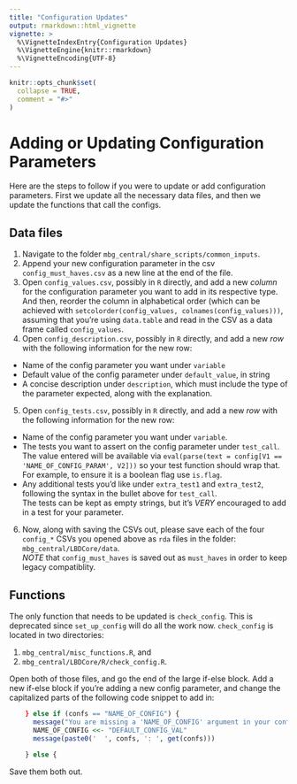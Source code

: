 ```yaml
---
title: "Configuration Updates"
output: rmarkdown::html_vignette
vignette: >
  %\VignetteIndexEntry{Configuration Updates}
  %\VignetteEngine{knitr::rmarkdown}
  %\VignetteEncoding{UTF-8}
---
```


```r
knitr::opts_chunk$set(
  collapse = TRUE,
  comment = "#>"
)
```

# Adding or Updating Configuration Parameters

Here are the steps to follow if you were to update or add configuration parameters. First we update all the necessary data files, and then we update the functions that call the configs.

## Data files

1. Navigate to the folder `mbg_central/share_scripts/common_inputs`.  
2. Append your new configuration parameter in the csv `config_must_haves.csv` as a new line at the end of the file.  
3. Open `config_values.csv`, possibly in `R` directly, and add a new *column* for the configuration parameter you want to add in its respective type. And then, reorder the column in alphabetical order (which can be achieved with `setcolorder(config_values, colnames(config_values)))`, assuming that you're using `data.table` and read in the CSV as a data frame called `config_values`.  
4. Open `config_description.csv`, possibly in `R` directly, and add a new *row* with the following information for the new row:
  - Name of the config parameter you want under `variable`  
  - Default value of the config parameter under `default_value`, in string  
  - A concise description under `description`, which must include the type of the parameter expected, along with the explanation.  
5. Open `config_tests.csv`, possibly in `R` directly, and add a new *row* with the following information for the new row:
  - Name of the config parameter you want under `variable`.  
  - The tests you want to assert on the config parameter under `test_call`. The value entered will be available via `eval(parse(text = config[V1 == 'NAME_OF_CONFIG_PARAM', V2]))` so your test function should wrap that. For example, to ensure it is a boolean flag use `is.flag`.  
  - Any additional tests you'd like under `extra_test1` and `extra_test2`, following the syntax in the bullet above for `test_call`.  
The tests can be kept as empty strings, but it's *VERY* encouraged to add in a test for your parameter.
6. Now, along with saving the CSVs out, please save each of the four `config_*` CSVs you opened above as `rda` files in the folder: `mbg_central/LBDCore/data`.  
*NOTE* that `config_must_haves` is saved out as `must_haves` in order to keep legacy compatiblity.

## Functions

The only function that needs to be updated is `check_config`. This is deprecated since `set_up_config` will do all the work now. `check_config` is located in two directories:

1. `mbg_central/misc_functions.R`, and  
2. `mbg_central/LBDCore/R/check_config.R`.

Open both of those files, and go the end of the large if-else block. Add a new if-else block if you're adding a new config parameter, and change the capitalized parts of the following code snippet to add in:
```R
    } else if (confs == "NAME_OF_CONFIG") {
      message("You are missing a 'NAME_OF_CONFIG' argument in your config. Defaulting to DEFAULT_CONFIG_VAL")
      NAME_OF_CONFIG <<- "DEFAULT_CONFIG_VAL"
      message(paste0('  ', confs, ': ', get(confs)))
      
    } else {
```

Save them both out.




